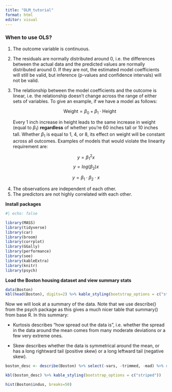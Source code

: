```yaml
---
title: "OLM_tutorial"
format: html
editor: visual
---
```


### When to use OLS?

1.  The outcome variable is continuous.

2.  The residuals are normally distributed around 0, i.e. the differences between the actual data and the predicted values are normally distributed around 0. If they are not, the estimated model coefficients will still be valid, but inference (p-values and confidence intervals) will not be valid.

3.  The relationship between the model coefficients and the outcome is linear, i.e. the relationship doesn't change across the range of either sets of variables. To give an example, if we have a model as follows:

    $$ \text{Weight} = \beta_0 + \beta_1 \cdot \text{Height}$$

    Every 1 inch increase in height leads to the same increase in weight (equal to $\beta_1$) **regardless** of whether you're 60 inches tall or 10 inches tall. Whether $\beta_1$ is equal to 1, 4, or 8, its effect on weight will be constant across all outcomes. Examples of models that would violate the linearity requirement are:

$$
y = \beta_1^2 x
$$ $$
y= log(\beta_2) x
$$

$$
y=\beta_1 \cdot \beta_2 \cdot x
$$

4.  The observations are independent of each other.
5.  The predictors are not highly correlated with each other.

**Install packages**

```r
#| echo: false

library(MASS)
library(tidyverse)
library(car)
library(broom)
library(corrplot)
library(GGally)
library(performance)
library(see) 
library(kableExtra)
library(knitr)
library(psych)


```

**Load the Boston housing dataset and view summary stats**

```r

data(Boston)
kbl(head(Boston), digits=2) %>% kable_styling(bootstrap_options = c("striped", "hover"))
```

Now we will look at a summary of the data. Note that we use describe() from the psych package as this gives a much nicer table that summary() from base R. In this summary:

-   Kurtosis describes "how spread out the data is", i.e. whether the spread in the data around the mean comes from many moderate deviations or a few very extreme ones.

-   Skew describes whether the data is symmetrical around the mean, or has a long rightward tail (positive skew) or a long leftward tail (negative skew).

```r

boston_desc <- describe(Boston) %>% select(-vars, -trimmed, -mad) %>% round(2)

kbl(boston_desc) %>% kable_styling(bootstrap_options = c("striped"))
```

```r

hist(Boston$indus, breaks=50)
```

